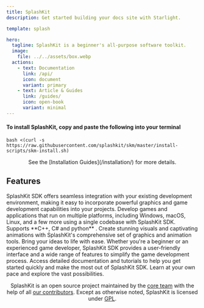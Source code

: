 ```yaml
---
title: SplashKit
description: Get started building your docs site with Starlight.

template: splash

hero:
  tagline: SplashKit is a beginner's all-purpose software toolkit.
  image:
    file: ../../assets/box.webp
  actions:
    - text: Documentation
      link: /api/
      icon: document
      variant: primary
    - text: Article & Guides
      link: /guides/
      icon: open-book
      variant: minimal
---
```






#### To install SplashKit, copy and paste the following into your terminal

```shell
bash <(curl -s https://raw.githubusercontent.com/splashkit/skm/master/install-scripts/skm-install.sh)
```

<center>See the [Installation Guides](/installation/) for more details.</center>

## Features

<CardGrid>
  <Card title="Easy Integration" icon="carbon:ibm-cloud-pak-integration">
    SplashKit SDK offers seamless integration with your existing development
    environment, making it easy to incorporate powerful graphics and game
    development capabilities into your projects.
  </Card>
  <Card title="Cross-Platform Support:" icon="system-uicons:airplay">
    Develop games and applications that run on multiple platforms, including
    Windows, macOS, Linux, and a few more using a single codebase with SplashKit
    SDK. Supports **C++, C# and python** .
  </Card>
  <Card title="Rich Graphics and Animation" icon="clarity:animation-solid">
    Create stunning visuals and captivating animations with SplashKit's
    comprehensive set of graphics and animation tools. Bring your ideas to life
    with ease.
  </Card>
  <Card title="Game Development Made Simple" icon="icon-park-outline:game-two">
    Whether you're a beginner or an experienced game developer, SplashKit SDK
    provides a user-friendly interface and a wide range of features to simplify
    the game development process.
  </Card>
  <Card title="Extensive Documentation" icon="iconoir:google-docs">
    Access detailed documentation and tutorials to help you get started quickly
    and make the most out of SplashKit SDK. Learn at your own pace and explore
    the vast possibilities.
  </Card>
  <Card title="Continuous Updates and Support" icon="grommet-icons:troubleshoot">
    <LinkCard
    title="Troubleshooting"
    icon="pencil"
    description="FAQs on MacOS and Windows"
    href="/troubleshoot/"
    />
  </Card>
</CardGrid>

<ScriptComp client:only />
<footer>
<center>

  SplashKit is an open source project maintained by the [core team](https://github.com/orgs/splashkit/people) with the help of
  all [our contributors](https://github.com/orgs/splashkit/people). Except as otherwise noted, SplashKit is licensed under [GPL](https://www.gnu.org/licenses/gpl-3.0.en.html#content).
</center>
</footer>
